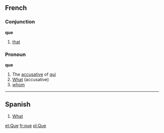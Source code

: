 ==French==
===Conjunction===
'''que'''

# [[that]]

===Pronoun===
'''que'''

# The [[accusative]] of [[qui]]
# [[What]] (accusative)
# [[whom]]
----
==Spanish==
# [[What]]

[[et:Que]]
[[fr:que]]
[[pl:Que]]